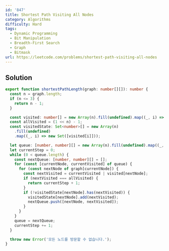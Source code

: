 ```yaml
---
id: '847'
title: Shortest Path Visiting All Nodes
category: Algorithms
difficulty: Hard
tags:
  - Dynamic Programming
  - Bit Manipulation
  - Breadth-First Search
  - Graph
  - Bitmask
url: https://leetcode.com/problems/shortest-path-visiting-all-nodes
---
```


## Solution

```typescript showLineNumbers
export function shortestPathLength(graph: number[][]): number {
  const n = graph.length;
  if (n <= 3) {
    return n - 1;
  }

  const visited: number[] = new Array(n).fill(undefined).map((_, i) => 1 << i);
  const allVisited = (1 << n) - 1;
  const visitedState: Set<number>[] = new Array(n)
    .fill(undefined)
    .map((_, i) => new Set([visited[i]]));

  let queue: [number, number][] = new Array(n).fill(undefined).map((_, i) => [i, visited[i]]);
  let currentStep = 0;
  while (0 < queue.length) {
    const nextQueue: [number, number][] = [];
    for (const [currentNode, currentVisited] of queue) {
      for (const nextNode of graph[currentNode]) {
        const nextVisited = currentVisited | visited[nextNode];
        if (nextVisited === allVisited) {
          return currentStep + 1;
        }
        if (!visitedState[nextNode].has(nextVisited)) {
          visitedState[nextNode].add(nextVisited);
          nextQueue.push([nextNode, nextVisited]);
        }
      }
    }
    queue = nextQueue;
    currentStep += 1;
  }

  throw new Error('모든 노드를 방문할 수 없습니다.');
}
```

